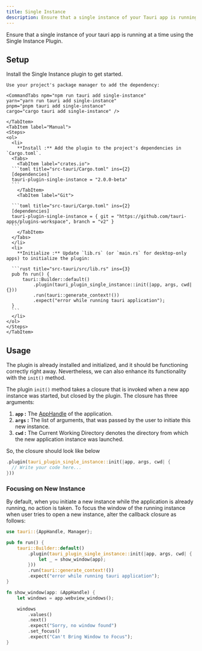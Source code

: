 ```yaml
---
title: Single Instance
description: Ensure that a single instance of your Tauri app is running at a time.
---
```



<PluginLinks plugin="single-instance" showJsLinks={false} />

Ensure that a single instance of your tauri app is running at a time using the Single Instance Plugin.

## Setup

Install the Single Instance plugin to get started.

<Tabs>
    <TabItem label="Automatic">

    Use your project's package manager to add the dependency:

    <CommandTabs npm="npm run tauri add single-instance"
    yarn="yarn run tauri add single-instance"
    pnpm="pnpm tauri add single-instance"
    cargo="cargo tauri add single-instance" />

    </TabItem>
    <TabItem label="Manual">
    <Steps>
    <ol>
      <li>
        **Install :** Add the plugin to the project's dependencies in `Cargo.toml`.
      <Tabs>
        <TabItem label="crates.io">
      ```toml title="src-tauri/Cargo.toml" ins={2}
      [dependencies]
      tauri-plugin-single-instance = "2.0.0-beta"
      ```
        </TabItem>
        <TabItem label="Git">

      ```toml title="src-tauri/Cargo.toml" ins={2}
      [dependencies]
      tauri-plugin-single-instance = { git = "https://github.com/tauri-apps/plugins-workspace", branch = "v2" }
      ```
        </TabItem>
      </Tabs>
      </li>
      <li>
        **Initialize :** Update `lib.rs` (or `main.rs` for desktop-only apps) to initialize the plugin:

      ```rust title="src-tauri/src/lib.rs" ins={3}
      pub fn run() {
          tauri::Builder::default()
              .plugin(tauri_plugin_single_instance::init(|app, args, cwd| {}))
              .run(tauri::generate_context!())
              .expect("error while running tauri application");
      }
      ```
      </li>
    </ol>
    </Steps>
    </TabItem>

</Tabs>

## Usage

The plugin is already installed and initialized, and it should be functioning correctly right away. Nevertheless, we can also enhance its functionality with the `init()` method.

The plugin `init()` method takes a closure that is invoked when a new app instance was started, but closed by the plugin.
The closure has three arguments:

1. **`app` :** The [AppHandle](https://docs.rs/tauri/latest/tauri/struct.AppHandle.html) of the application.
2. **`args` :** The list of arguments, that was passed by the user to initiate this new instance.
3. **`cwd` :** The Current Working Directory denotes the directory from which the new application instance was launched.

So, the closure should look like below

```rust
.plugin(tauri_plugin_single_instance::init(|app, args, cwd| {
  // Write your code here...
}))
```

### Focusing on New Instance

By default, when you initiate a new instance while the application is already running, no action is taken. To focus the window of the running instance when user tries to open a new instance, alter the callback closure as follows:

```rust title="src-tauri/src/lib.rs" {1} {5-7} {12-21}
use tauri::{AppHandle, Manager};

pub fn run() {
    tauri::Builder::default()
        .plugin(tauri_plugin_single_instance::init(|app, args, cwd| {
            let _ = show_window(app);
        }))
        .run(tauri::generate_context!())
        .expect("error while running tauri application");
}

fn show_window(app: &AppHandle) {
    let windows = app.webview_windows();

    windows
        .values()
        .next()
        .expect("Sorry, no window found")
        .set_focus()
        .expect("Can't Bring Window to Focus");
}
```
